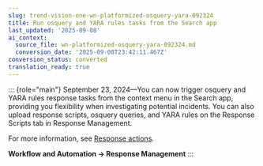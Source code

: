 ```yaml
---
slug: trend-vision-one-wn-platformized-osquery-yara-092324
title: Run osquery and YARA rules tasks from the Search app
last_updated: '2025-09-08'
ai_context:
  source_file: wn-platformized-osquery-yara-092324.md
  conversion_date: '2025-09-08T23:42:11.467Z'
conversion_status: converted
translation_ready: true
---
```


::: {role="main"}
September 23, 2024—You can now trigger osquery and YARA rules response tasks from the context menu in the Search app, providing you flexibility when investigating potential incidents. You can also upload response scripts, osquery queries, and YARA rules on the Response Scripts tab in Response Management.

For more information, see [Response actions](response-actions-section.mdx).

**Workflow and Automation → Response Management**
:::
